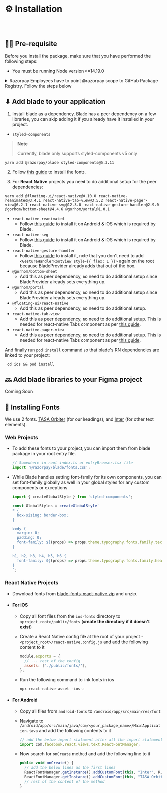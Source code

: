 
<Meta title="Guides/Installation" />

# ⚙️ Installation

<br />
<br />

## ✍🏻 Pre-requisite

Before you install the package, make sure that you have performed the following steps:

- You must be running Node version >=14.19.0

<details>
<summary>Razorpay Employees have to point @razorpay scope to GitHub Package Registry. Follow the steps below</summary>

- Generate a Personal Access Token on GitHub by [visiting this link](https://github.com/settings/tokens/new?scopes=repo,workflow,write:packages,read:repo_hook,write:packages) (Enable SSO by clicking `Authorize` button next to Razorpay logo.)
- Run `code ~/.bashrc` or `code ~/.zshrc` in your editor and add this line

  ```
  export GITHUB_ACCESS_TOKEN="<YOUR_TO  KEN>"
  ```

  > **Note**
  >
  > Replace `<YOUR_TOKEN>` with your actual GitHub Personal Access Token

- Run `source ~/.bashrc` or `source ~/.zshrc` based on the file you added your token.
- Run `code ~/.npmrc` and append the following
  ```bash
  # add following to your .npmrc
  @razorpay:registry=https://npm.pkg.github.com/
  //npm.pkg.github.com/:always-auth=true
  //npm.pkg.github.com/:_authToken=${GITHUB_ACCESS_TOKEN}
  ```

</details>

## ⬇ Add blade to your application

1. Install blade as a dependency. 
Blade has a peer dependency on a few libraries, you can skip adding it if you already have it installed in your project.

  - `styled-components`
  > **Note**
  >
  > Currently, blade only supports styled-components v5 only

   ```shell
   yarn add @razorpay/blade styled-components@5.3.11
   ```
2. Follow [this guide](#-install-fonts) to install the fonts.

3. For **React Native** projects you need to do additional setup for the peer dependencies: 

  ```shell
  yarn add @floating-ui/react-native@0.10.0 react-native-reanimated@3.4.1 react-native-tab-view@3.5.2 react-native-pager-view@6.2.1 react-native-svg@12.3.0 react-native-gesture-handler@2.9.0 @gorhom/bottom-sheet@4.4.6 @gorhom/portal@1.0.1
  ```

  - `react-native-reanimated`
    - Follow [this guide](https://docs.swmansion.com/react-native-reanimated/docs/fundamentals/installation) to install it on Android & iOS which is required by Blade.
  - `react-native-svg`
    - Follow [this guide](https://github.com/react-native-svg/react-native-svg#with-react-native-cli) to install it on Android & iOS which is required by Blade.
  - `react-native-gesture-handler`
    - Follow [this guide](https://docs.swmansion.com/react-native-gesture-handler/docs/installation) to install it, note that you don't need to add `<GestureHandlerRootView style={{ flex: 1 }}>` again on the root because BladeProvider already adds that out of the box.
  - `@gorhom/bottom-sheet`
    - Add this as peer dependency, no need to do additional setup since BladeProvider already sets everything up.
  - `@gorhom/portal`
    - Add this as peer dependency, no need to do additional setup since BladeProvider already sets everything up.
  - `@floating-ui/react-native`
    - Add this as peer dependency, no need to do additional setup.
  - `react-native-tab-view`
    - Add this as peer dependency, no need to do additional setup. This is needed for react-native Tabs component as per [this guide](https://reactnavigation.org/docs/tab-view/#installation).
  - `react-native-pager-view`
    - Add this as peer dependency, no need to do additional setup. This is needed for react-native Tabs component as per [this guide](https://reactnavigation.org/docs/tab-view/#installation).

  And finally run `pod install` command so that blade's RN dependencies are linked to your project: 

   ```shell
    cd ios && pod install
   ```

## 🔜 Add blade libraries to your Figma project

Coming Soon

## 🔡 Installing Fonts

We use 2 fonts. [TASA Orbiter](https://tasatype.localremote.co/) (for our headings), and [Inter](https://rsms.me/inter/) (for other text elements).

### Web Projects

- To add these fonts to your project, you can import them from blade package in your root entry file.

  ```ts
  // Somewhere in root index.ts or entryBrowser.tsx file
  import '@razorpay/blade/fonts.css';
  ```

- While Blade handles setting font-family for its own components, you can set font-family globally as well in your global styles for any custom components or exceptions

  ```ts
  import { createGlobalStyle } from 'styled-components';

  const GlobalStyles = createGlobalStyle`
  * { 
    box-sizing: border-box;
  }
  
  body {
    margin: 0;
    padding: 0;
    font-family: ${(props) => props.theme.typography.fonts.family.text}
  }
  
  h1, h2, h3, h4, h5, h6 {
    font-family: ${(props) => props.theme.typography.fonts.family.heading};
  }
  `;
  ```

### React Native Projects

- Download fonts from <a href="https://github.com/razorpay/blade/tree/master/packages/blade/fonts/blade-fonts-react-native.zip">blade-fonts-react-native.zip</a> and unzip.

- #### For iOS

  - Copy all font files from the `ios-fonts` directory to `<project_root>/public/fonts` (**create the directory if it doesn't exist**)
  - Create a React Native config file at the root of your project - `<project_root>/react-native.config.js` and add the following content to it

    ```js
    module.exports = {
      // ... rest of the config
      assets: ['./public/fonts/'],
    };
    ```

  - Run the following command to link fonts in ios

    ```shell
    npx react-native-asset -ios-a
    ```

- #### For Android

  - Copy all files from `android-fonts` to `/android/app/src/main/res/font`
  - Navigate to `/android/app/src/main/java/com/<your_package_name>/MainApplication.java` and add the following contents to it

    ```js
    // add the below import statement after all the import statements
    import com.facebook.react.views.text.ReactFontManager;
    ```

  - Now search for `onCreate` method and add the following line to it

    ```js
    public void onCreate() {
      // add the below lines as the first lines
      ReactFontManager.getInstance().addCustomFont(this, "Inter", R.font.inter);
      ReactFontManager.getInstance().addCustomFont(this, "TASA Orbiter Display", R.font.tasa);
      // rest of the content of the method
    }
    ```